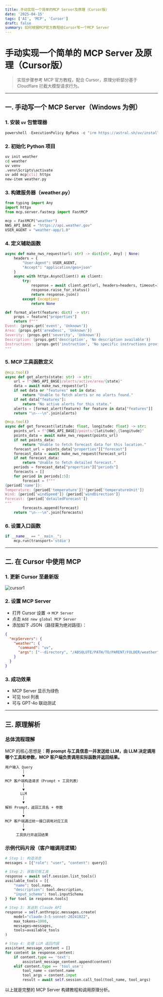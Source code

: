 ```yaml
---
title: 手动实现一个简单的MCP Server及原理（Cursor版）
date: '2025-04-15'
tags: ['AI', 'MCP', 'Cursor']
draft: false
summary: 如何根据MCP官方教程给Cursor写一个MCP Server
---
```


# 手动实现一个简单的 MCP Server 及原理（Cursor版）

> 实现步骤参考 MCP 官方教程，配合 Cursor，原理分析部分基于 Cloudflare 拦截大模型请求行为。

---

## 一. 手动写一个 MCP Server（Windows 为例）

### 1. 安装 `uv` 包管理器

```powershell
powershell -ExecutionPolicy ByPass -c "irm https://astral.sh/uv/install.ps1 | iex"
```

### 2. 初始化 Python 项目

```bash
uv init weather
cd weather
uv venv
.venv\Scripts\activate
uv add mcp[cli] httpx
new-item weather.py
```

### 3. 构建服务器（weather.py）

```python
from typing import Any
import httpx
from mcp.server.fastmcp import FastMCP

mcp = FastMCP("weather")
NWS_API_BASE = "https://api.weather.gov"
USER_AGENT = "weather-app/1.0"
```

### 4. 定义辅助函数

```python
async def make_nws_request(url: str) -> dict[str, Any] | None:
    headers = {
        "User-Agent": USER_AGENT,
        "Accept": "application/geo+json"
    }
    async with httpx.AsyncClient() as client:
        try:
            response = await client.get(url, headers=headers, timeout=30.0)
            response.raise_for_status()
            return response.json()
        except Exception:
            return None

def format_alert(feature: dict) -> str:
    props = feature["properties"]
    return f"""
Event: {props.get('event', 'Unknown')}
Area: {props.get('areaDesc', 'Unknown')}
Severity: {props.get('severity', 'Unknown')}
Description: {props.get('description', 'No description available')}
Instructions: {props.get('instruction', 'No specific instructions provided')}
"""
```

### 5. MCP 工具函数定义

```python
@mcp.tool()
async def get_alerts(state: str) -> str:
    url = f"{NWS_API_BASE}/alerts/active/area/{state}"
    data = await make_nws_request(url)
    if not data or "features" not in data:
        return "Unable to fetch alerts or no alerts found."
    if not data["features"]:
        return "No active alerts for this state."
    alerts = [format_alert(feature) for feature in data["features"]]
    return "\n---\n".join(alerts)

@mcp.tool()
async def get_forecast(latitude: float, longitude: float) -> str:
    points_url = f"{NWS_API_BASE}/points/{latitude},{longitude}"
    points_data = await make_nws_request(points_url)
    if not points_data:
        return "Unable to fetch forecast data for this location."
    forecast_url = points_data["properties"]["forecast"]
    forecast_data = await make_nws_request(forecast_url)
    if not forecast_data:
        return "Unable to fetch detailed forecast."
    periods = forecast_data["properties"]["periods"]
    forecasts = []
    for period in periods[:5]:
        forecast = f"""
{period['name']}:
Temperature: {period['temperature']}°{period['temperatureUnit']}
Wind: {period['windSpeed']} {period['windDirection']}
Forecast: {period['detailedForecast']}
"""
        forecasts.append(forecast)
    return "\n---\n".join(forecasts)
```

### 6. 设置入口函数

```python
if __name__ == "__main__":
    mcp.run(transport='stdio')
```

---

## 二. 在 Cursor 中使用 MCP

### 1. 更新 Cursor 至最新版

![cursor1](/static/images/Cursor1.png)

### 2. 设置 MCP Server

- 打开 Cursor 设置 → `MCP Server`
- 点击 `Add new global MCP Server`
- 添加如下 JSON（路径需为绝对路径）：

```json
{
  "mcpServers": {
    "weather": {
      "command": "uv",
      "args": ["--directory", "/ABSOLUTE/PATH/TO/PARENT/FOLDER/weather", "run", "weather.py"]
    }
  }
}
```

### 3. 成功效果

- MCP Server 显示为绿色
- 可见 tool 列表
- 可与 GPT-4o 联动测试

---

## 三. 原理解析

### 总体流程理解

MCP 的核心思想是：**将 prompt 与工具信息一并发送给 LLM，由 LLM 决定调用哪个工具和参数，MCP 客户端负责调用实际函数并返回结果。**

```text
用户输入 Query
        │
        ▼
MCP 客户端构造请求（Prompt + 工具列表）
        │
        ▼
       LLM
        │
        ▼
解析 Prompt，返回工具名 + 参数
        │
        ▼
MCP 客户端通过统一接口调用对应工具
        │
        ▼
     工具执行并返回结果
```

### 示例代码片段（客户端调用逻辑）

```python
# Step 1: 构造消息
messages = [{"role": "user", "content": query}]

# Step 2: 获取可用工具
response = await self.session.list_tools()
available_tools = [{
    "name": tool.name,
    "description": tool.description,
    "input_schema": tool.inputSchema
} for tool in response.tools]

# Step 3: 发送到 Claude API
response = self.anthropic.messages.create(
    model="claude-3-5-sonnet-20241022",
    max_tokens=1000,
    messages=messages,
    tools=available_tools
)

# Step 4: 处理 LLM 返回内容
assistant_message_content = []
for content in response.content:
    if content.type == 'text':
        assistant_message_content.append(content)
    elif content.type == 'tool_use':
        tool_name = content.name
        tool_args = content.input
        result = await self.session.call_tool(tool_name, tool_args)
```

以上就是完整的 MCP Server 构建教程和调用原理分析。
